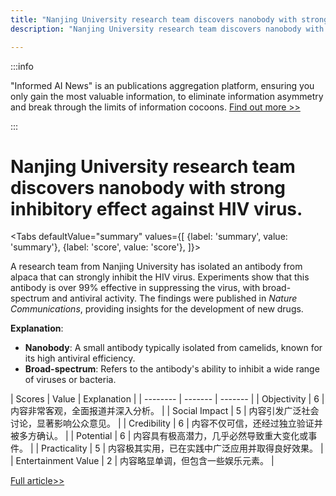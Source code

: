 ```yaml
---
title: "Nanjing University research team discovers nanobody with strong inhibitory effect against HIV virus."
description: "Nanjing University research team discovers nanobody with strong inhibitory effect against HIV virus."

---
```



:::info

"Informed AI News" is an publications aggregation platform, ensuring you only gain the most valuable information, to eliminate information asymmetry and break through the limits of information cocoons.  [Find out more >>](/)

:::

# Nanjing University research team discovers nanobody with strong inhibitory effect against HIV virus.


<Tabs
	defaultValue="summary"
	values={[
	{label: 'summary', value: 'summary'},
	{label: 'score', value: 'score'},
]}>
<TabItem value="summary">


A research team from Nanjing University has isolated an antibody from alpaca that can strongly inhibit the HIV virus. Experiments show that this antibody is over 99% effective in suppressing the virus, with broad-spectrum and antiviral activity. The findings were published in *Nature Communications*, providing insights for the development of new drugs.

**Explanation**:
- **Nanobody**: A small antibody typically isolated from camelids, known for its high antiviral efficiency.
- **Broad-spectrum**: Refers to the antibody's ability to inhibit a wide range of viruses or bacteria.
</TabItem>
<TabItem value="score">
	| Scores     | Value   | Explanation |
	| -------- | ------- | ------- |
	| Objectivity  | 6    | 内容非常客观，全面报道并深入分析。    |
	| Social Impact | 5     | 内容引发广泛社会讨论，显著影响公众意见。    |
	| Credibility    | 6    | 内容不仅可信，还经过独立验证并被多方确认。    |
	| Potential    | 6    | 内容具有极高潜力，几乎必然导致重大变化或事件。    |
	| Practicality    | 5    | 内容极其实用，已在实践中广泛应用并取得良好效果。    |
	| Entertainment Value    | 2    | 内容略显单调，但包含一些娱乐元素。    |
</TabItem>
</Tabs>

[Full article>>](https://www.thepaper.cn/newsDetail_forward_28852244)
